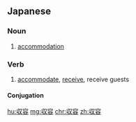 ==Japanese==
{{ja-kanjitab|収|容}}

===Noun===
{{ja-noun|しゅうよう}}

# [[accommodation]]

===Verb===
{{ja-verb-suru|しゅうよう}}

# [[accommodate]], [[receive]], receive guests

====Conjugation====
{{ja-suru|しゅうよう}}

[[hu:収容]]
[[mg:収容]]
[[chr:収容]]
[[zh:収容]]